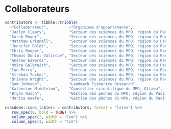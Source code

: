 \needspace{0.35\textheight}

# Collaborateurs

```r
contributors <- tibble::tribble(
  ~"Collaborateur",         ~"Organisme d'appartenance",                        ~"Rôle",
  "Jaclyn Cleary",          "Secteur des sciences du MPO, région du Pacifique", "Auteur",
  "Sarah Power",            "Secteur des sciences du MPO, région du Pacifique", "Auteur",
  "Matthew Grinnell",       "Secteur des sciences du MPO, région du Pacifique", "Auteur",
  "Jennifer Boldt",         "Secteur des sciences du MPO, région du Pacifique", "Auteur (Ecosystem section)",
  "Chris Rooper",           "Secteur des sciences du MPO, région du Pacifique", "Auteur (Ecosystem section)",
  "Thomas Doniol-Valcroze", "Secteur des sciences du MPO, région du Pacifique", "Données (section Ecosystème)",
  "Andrew Edwards",         "Secteur des sciences du MPO, région du Pacifique", "Données (section Ecosystème)",
  "Moira Galbraith",        "Secteur des sciences du MPO, région du Pacifique", "Données (section Ecosystème)",
  "Ian Perry",              "Secteur des sciences du MPO, région du Pacifique", "Données (section Ecosystème)",
  "Strahan Tucker",         "Secteur des sciences du MPO, région du Pacifique", "Données (section Ecosystème)",
  "Brianna Wright",         "Secteur des sciences du MPO, région du Pacifique", "Données (section Ecosystème)",
  "Sam Johnson",            "Landmark Fisheries Research",                      "Données (section Ecosystème)",
  "Katherine Middleton",    "Conseiller scientifique du MPO, Ottawa",           "Infographie (section Ecosystème)",
  "Bryan Rusch",            "Gestion des pêches du MPO, région du Pacifique",   "Client",
  "Marisa Keefe",           "Gestion des pêches du MPO, région du Pacifique",   "Client")
```

```r
csasdown::csas_table(x = contributors, format = "latex") %>%
   row_spec(0, bold = TRUE) %>%
   column_spec(2, width = "7cm") %>%
   column_spec(3, width = "4cm")
```

<!-- Omit Contributors from table numbering -->
\addtocounter{table}{-1}
